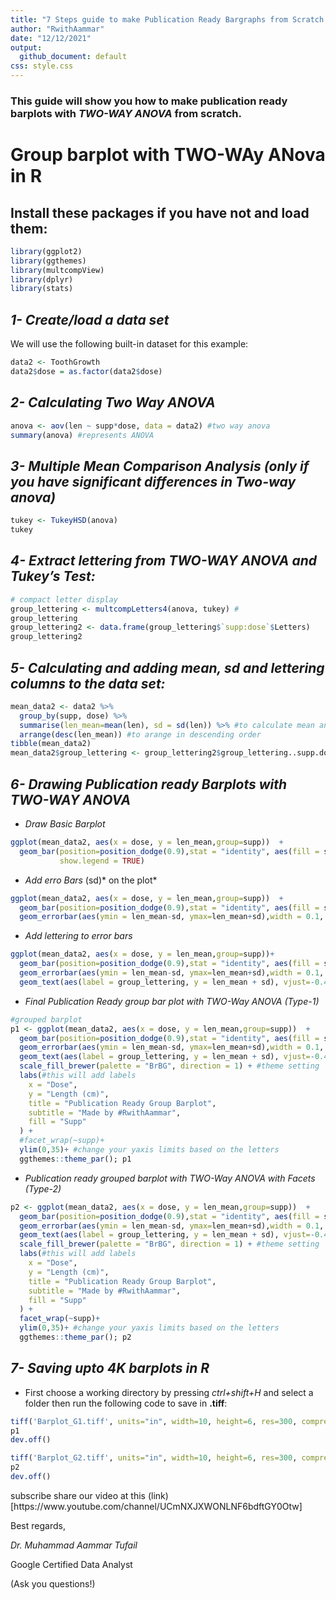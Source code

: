 ```yaml
---
title: "7 Steps guide to make Publication Ready Bargraphs from Scratch (TWO-Way ANOVA)"
author: "RwithAammar"
date: "12/12/2021"
output:
  github_document: default
css: style.css
---
```

### This guide will show you how to make publication ready barplots with *TWO-WAY ANOVA* from scratch.

# **Group barplot with TWO-WAy ANova in R**
## Install these packages if you have not and load them:
```r
library(ggplot2)
library(ggthemes)
library(multcompView)
library(dplyr)
library(stats) 
```
## *1- Create/load a data set*

We will use the following built-in dataset for this example:
```r
data2 <- ToothGrowth
data2$dose = as.factor(data2$dose)

```

## *2- Calculating Two Way ANOVA*
```r
anova <- aov(len ~ supp*dose, data = data2) #two way anova
summary(anova) #represents ANOVA
```

## *3- Multiple Mean Comparison Analysis (only if you have significant differences in Two-way anova)*
```r
tukey <- TukeyHSD(anova)
tukey
```

## *4- Extract lettering from TWO-WAY ANOVA and Tukey's Test:*
```r
# compact letter display
group_lettering <- multcompLetters4(anova, tukey) #
group_lettering
group_lettering2 <- data.frame(group_lettering$`supp:dose`$Letters)
group_lettering2
```

## *5- Calculating and adding mean, sd and lettering columns to the data set:*
```r
mean_data2 <- data2 %>% 
  group_by(supp, dose) %>% 
  summarise(len_mean=mean(len), sd = sd(len)) %>% #to calculate mean and SD
  arrange(desc(len_mean)) #to arange in descending order
tibble(mean_data2)
mean_data2$group_lettering <- group_lettering2$group_lettering..supp.dose..Letters
```

## *6- Drawing Publication ready Barplots with TWO-WAY ANOVA*

- *Draw Basic Barplot*
```r
ggplot(mean_data2, aes(x = dose, y = len_mean,group=supp))  +
  geom_bar(position=position_dodge(0.9),stat = "identity", aes(fill = supp), 
           show.legend = TRUE)
```

- *Add erro Bars *(sd)* on the plot*
```r
ggplot(mean_data2, aes(x = dose, y = len_mean,group=supp))  +
  geom_bar(position=position_dodge(0.9),stat = "identity", aes(fill = supp), show.legend = TRUE) + #barplot
  geom_errorbar(aes(ymin = len_mean-sd, ymax=len_mean+sd),width = 0.1, position=position_dodge(0.9))
```

- *Add lettering to error bars*
```r
ggplot(mean_data2, aes(x = dose, y = len_mean,group=supp))+
  geom_bar(position=position_dodge(0.9),stat = "identity", aes(fill = supp), show.legend = TRUE) + #barplot
  geom_errorbar(aes(ymin = len_mean-sd, ymax=len_mean+sd),width = 0.1, position=position_dodge(0.9)) + 
  geom_text(aes(label = group_lettering, y = len_mean + sd), vjust=-0.4, position=position_dodge(0.9)) #add letters
```

- *Final Publication Ready group bar plot with TWO-Way ANOVA (Type-1)*

```r
#grouped barplot
p1 <- ggplot(mean_data2, aes(x = dose, y = len_mean,group=supp))  +
  geom_bar(position=position_dodge(0.9),stat = "identity", aes(fill = supp), show.legend = TRUE) + #barplot
  geom_errorbar(aes(ymin = len_mean-sd, ymax=len_mean+sd),width = 0.1, position=position_dodge(0.9)) + 
  geom_text(aes(label = group_lettering, y = len_mean + sd), vjust=-0.4, position=position_dodge(0.9)) + #add letters
  scale_fill_brewer(palette = "BrBG", direction = 1) + #theme setting
  labs(#this will add labels 
    x = "Dose",
    y = "Length (cm)",
    title = "Publication Ready Group Barplot",
    subtitle = "Made by #RwithAammar",
    fill = "Supp"
  ) +
  #facet_wrap(~supp)+
  ylim(0,35)+ #change your yaxis limits based on the letters
  ggthemes::theme_par(); p1
```

- *Publication ready grouped barplot with TWO-Way ANOVA with Facets (Type-2)*
```r
p2 <- ggplot(mean_data2, aes(x = dose, y = len_mean,group=supp))  +
  geom_bar(position=position_dodge(0.9),stat = "identity", aes(fill = supp), show.legend = TRUE) + #barplot
  geom_errorbar(aes(ymin = len_mean-sd, ymax=len_mean+sd),width = 0.1, position=position_dodge(0.9)) + 
  geom_text(aes(label = group_lettering, y = len_mean + sd), vjust=-0.4, position=position_dodge(0.9)) + #add letters
  scale_fill_brewer(palette = "BrBG", direction = 1) + #theme setting
  labs(#this will add labels 
    x = "Dose",
    y = "Length (cm)",
    title = "Publication Ready Group Barplot",
    subtitle = "Made by #RwithAammar",
    fill = "Supp"
  ) +
  facet_wrap(~supp)+
  ylim(0,35)+ #change your yaxis limits based on the letters
  ggthemes::theme_par(); p2
```

## *7- Saving upto 4K barplots in R*
- First choose a working directory by pressing *ctrl+shift+H* and select a folder
then run the following code to save in **.tiff**:
```r
tiff('Barplot_G1.tiff', units="in", width=10, height=6, res=300, compression = 'lzw')
p1
dev.off()
```

```r
tiff('Barplot_G2.tiff', units="in", width=10, height=6, res=300, compression = 'lzw')
p2
dev.off()
```




subscribe share our video at this (link)[https://www.youtube.com/channel/UCmNXJXWONLNF6bdftGY0Otw]



Best regards,

*Dr. Muhammad Aammar Tufail*

Google Certified Data Analyst

(Ask you questions!)